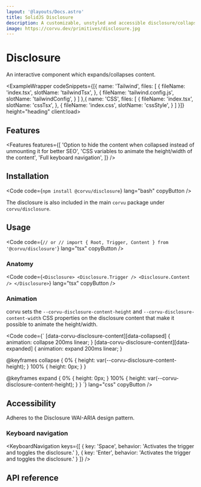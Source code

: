 ```yaml
---
layout: '@layouts/Docs.astro'
title: SolidJS Disclosure
description: A customizable, unstyled and accessible disclosure/collapsible component for SolidJS
image: https://corvu.dev/primitives/disclosure.jpg
---
```


# Disclosure

An interactive component which expands/collapses content.

<PackageInfo packageName="@corvu/disclosure" />

<ExampleWrapper codeSnippets={[{
  name: 'Tailwind',
  files: [
    {
      fileName: 'index.tsx',
      slotName: 'tailwindTsx',
    },
    {
      fileName: 'tailwind.config.js',
      slotName: 'tailwindConfig',
    }
  ]
},{
  name: 'CSS',
  files: [
    {
      fileName: 'index.tsx',
      slotName: 'cssTsx',
    },
    {
      fileName: 'index.css',
      slotName: 'cssStyle',
    }
  ]
}]} height="heading" client:load>
  <BasicExample client:load />
  <RawCode slot="tailwindTsx" code={TailwindTsx} lang="tsx" />
  <RawCode slot="tailwindConfig" code={TailwindConfig} lang="js" />
  <RawCode slot="cssTsx" code={CssTsx} lang="tsx" />
  <RawCode slot="cssStyle" code={CssStyle} lang="css" />
</ExampleWrapper>

## Features
<Features features={[
  'Option to hide the content when collapsed instead of unmounting it for better SEO',
  'CSS variables to animate the height/width of the content',
  'Full keyboard navigation',
]} />

## Installation

<Code code={`
npm install @corvu/disclosure
`} lang="bash" copyButton />

The disclosure is also included in the main `corvu` package under `corvu/disclosure`.

## Usage
<Code code={`
// or
// import { Root, Trigger, Content } from '@corvu/disclosure'
`} lang="tsx" copyButton />

### Anatomy

<Code code={`
<Disclosure>
  <Disclosure.Trigger />
  <Disclosure.Content />
</Disclosure>
`} lang="tsx" copyButton />

### Animation
corvu sets the `--corvu-disclosure-content-height` and `--corvu-disclosure-content-width` CSS properties on the disclosure content that make it possible to animate the height/width.

<Code code={`
[data-corvu-disclosure-content][data-collapsed] {
  animation: collapse 200ms linear;
}
[data-corvu-disclosure-content][data-expanded] {
  animation: expand 200ms linear;
}

@keyframes collapse {
  0% {
    height: var(--corvu-disclosure-content-height);
  }
  100% {
    height: 0px;
  }
}

@keyframes expand {
  0% {
    height: 0px;
  }
  100% {
    height: var(--corvu-disclosure-content-height);
  }
}
`} lang="css" copyButton />

## Accessibility
Adheres to the <Link href="https://www.w3.org/WAI/ARIA/apg/patterns/disclosure/" newTab>Disclosure WAI-ARIA design pattern</Link>.

### Keyboard navigation

<KeyboardNavigation keys={[
  {
    key: 'Space',
    behavior: 'Activates the trigger and toggles the disclosure.'
  },
  {
    key: 'Enter',
    behavior: 'Activates the trigger and toggles the disclosure.'
  }
]} />

## API reference

<ApiReference library={Disclosure} />
